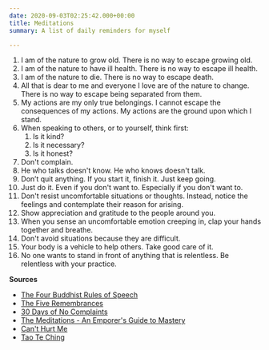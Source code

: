 ```yaml
---
date: 2020-09-03T02:25:42.000+00:00
title: Meditations
summary: A list of daily reminders for myself

---
```

 1. I am of the nature to grow old. There is no way to escape growing old.
 2. I am of the nature to have ill health. There is no way to escape ill health.
 3. I am of the nature to die. There is no way to escape death.
 4. All that is dear to me and everyone I love are of the nature to change. There is no way to escape being separated from them.
 5. My actions are my only true belongings. I cannot escape the consequences of my actions. My actions are the ground upon which I stand.
 6. When speaking to others, or to yourself, think first:
    1. Is it kind?
    2. Is it necessary?
    3. Is it honest?
 7. Don't complain.
 8. He who talks doesn't know. He who knows doesn't talk.
 9. Don’t quit anything. If you start it, finish it. Just keep going.
10. Just do it. Even if you don't want to. Especially if you don't want to.
11. Don't resist uncomfortable situations or thoughts. Instead, notice the feelings and contemplate their reason for arising.
12. Show appreciation and gratitude to the people around you.
13. When you sense an uncomfortable emotion creeping in, clap your hands together and breathe.
14. Don't avoid situations because they are difficult.
15. Your body is a vehicle to help others. Take good care of it.
16. No one wants to stand in front of anything that is relentless. Be relentless with your practice.

**Sources**

* [The Four Buddhist Rules of Speech](https://urbanyogaphx.com/satya-the-four-buddhist-rules-of-speech/)
* [The Five Remembrances](https://www.yogajournal.com/meditation/embrace-reality)
* [30 Days of No Complaints](https://www.headspace.com/blog/2017/01/25/30-days-of-no-complaints/)
* [The Meditations - An Emporer's Guide to Mastery](https://www.audible.com/pd/The-Meditations-An-Emperors-Guide-to-Mastery-Audiobook/B077W74WYK)
* [Can't Hurt Me](https://www.audible.com/pd/Cant-Hurt-Me-Audiobook/B07KKMNZCH)
* [Tao Te Ching](https://www.amazon.com/Tao-Te-Ching-Perennial-Classics/dp/0061142662)